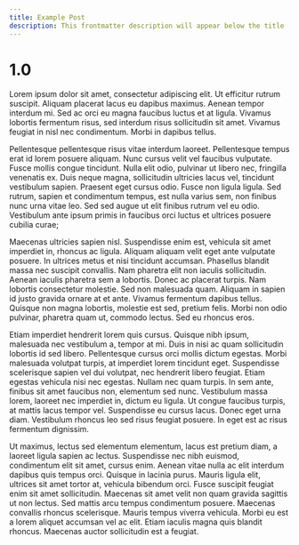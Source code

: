 ```yaml
---
title: Example Post
description: This frontmatter description will appear below the title
---
```

# 1.0
Lorem ipsum dolor sit amet, consectetur adipiscing elit. Ut efficitur rutrum suscipit. Aliquam placerat lacus eu dapibus maximus. Aenean tempor interdum mi. Sed ac orci eu magna faucibus luctus et at ligula. Vivamus lobortis fermentum risus, sed interdum risus sollicitudin sit amet. Vivamus feugiat in nisl nec condimentum. Morbi in dapibus tellus.

Pellentesque pellentesque risus vitae interdum laoreet. Pellentesque tempus erat id lorem posuere aliquam. Nunc cursus velit vel faucibus vulputate. Fusce mollis congue tincidunt. Nulla elit odio, pulvinar ut libero nec, fringilla venenatis ex. Duis neque magna, sollicitudin ultricies lacus vel, tincidunt vestibulum sapien. Praesent eget cursus odio. Fusce non ligula ligula. Sed rutrum, sapien et condimentum tempus, est nulla varius sem, non finibus nunc urna vitae leo. Sed sed augue ut elit finibus rutrum vel eu odio. Vestibulum ante ipsum primis in faucibus orci luctus et ultrices posuere cubilia curae;

Maecenas ultricies sapien nisl. Suspendisse enim est, vehicula sit amet imperdiet in, rhoncus ac ligula. Aliquam aliquam velit eget ante vulputate posuere. In ultrices metus et nisi tincidunt accumsan. Phasellus blandit massa nec suscipit convallis. Nam pharetra elit non iaculis sollicitudin. Aenean iaculis pharetra sem a lobortis. Donec ac placerat turpis. Nam lobortis consectetur molestie. Sed non malesuada quam. Aliquam in sapien id justo gravida ornare at et ante. Vivamus fermentum dapibus tellus. Quisque non magna lobortis, molestie est sed, pretium felis. Morbi non odio pulvinar, pharetra quam ut, commodo lectus. Sed eu rhoncus eros.

Etiam imperdiet hendrerit lorem quis cursus. Quisque nibh ipsum, malesuada nec vestibulum a, tempor at mi. Duis in nisi ac quam sollicitudin lobortis id sed libero. Pellentesque cursus orci mollis dictum egestas. Morbi malesuada volutpat turpis, at imperdiet lorem tincidunt eget. Suspendisse scelerisque sapien vel dui volutpat, nec hendrerit libero feugiat. Etiam egestas vehicula nisi nec egestas. Nullam nec quam turpis. In sem ante, finibus sit amet faucibus non, elementum sed nunc. Vestibulum massa lorem, laoreet nec imperdiet in, dictum eu ligula. Ut congue faucibus turpis, at mattis lacus tempor vel. Suspendisse eu cursus lacus. Donec eget urna diam. Vestibulum rhoncus leo sed risus feugiat posuere. In eget est ac risus fermentum dignissim.

Ut maximus, lectus sed elementum elementum, lacus est pretium diam, a laoreet ligula sapien ac lectus. Suspendisse nec nibh euismod, condimentum elit sit amet, cursus enim. Aenean vitae nulla ac elit interdum dapibus quis tempus orci. Quisque in lacinia purus. Mauris ligula elit, ultrices sit amet tortor at, vehicula bibendum orci. Fusce suscipit feugiat enim sit amet sollicitudin. Maecenas sit amet velit non quam gravida sagittis ut non lectus. Sed mattis arcu tempus condimentum posuere. Maecenas convallis rhoncus scelerisque. Mauris tempus viverra vehicula. Morbi eu est a lorem aliquet accumsan vel ac elit. Etiam iaculis magna quis blandit rhoncus. Maecenas auctor sollicitudin est a feugiat.
